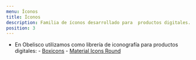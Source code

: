```yaml
---
menu: Íconos
title: Íconos
description: Familia de íconos desarrollado para  productos digitales.
position: 3
---
```


- En Obelisco utilizamos como librería de iconografía para productos digitales:
        - [Boxicons](https://boxicons.com/) 
        - [Material Icons Round](https://fonts.google.com/icons?selected=Material+Icons+Round)
